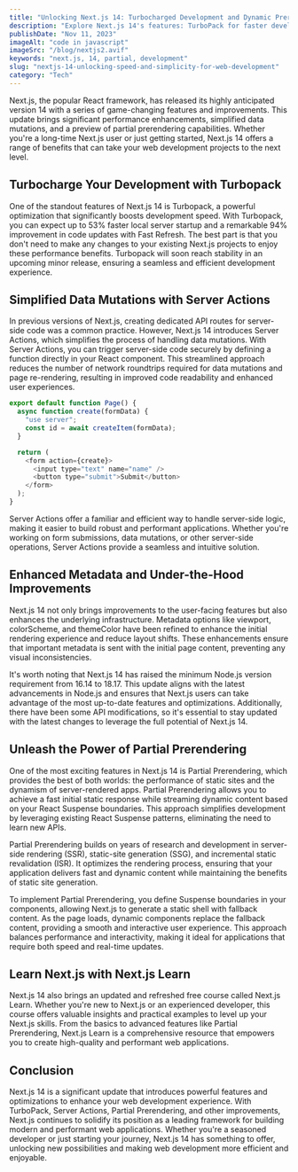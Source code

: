 ```yaml
---
title: "Unlocking Next.js 14: Turbocharged Development and Dynamic Prerendering"
description: "Explore Next.js 14's features: TurboPack for faster development, Server Actions for simplified data mutations, and Partial Prerendering for dynamic content. Elevate your web projects with Next.js Learn!"
publishDate: "Nov 11, 2023"
imageAlt: "code in javascript"
imageSrc: "/blog/nextjs2.avif"
keywords: "next.js, 14, partial, development"
slug: "nextjs-14-unlocking-speed-and-simplicity-for-web-development"
category: "Tech"
---
```


Next.js, the popular React framework, has released its highly anticipated version 14 with a series of game-changing features and improvements. This update brings significant performance enhancements, simplified data mutations, and a preview of partial prerendering capabilities. Whether you're a long-time Next.js user or just getting started, Next.js 14 offers a range of benefits that can take your web development projects to the next level.

## Turbocharge Your Development with Turbopack

One of the standout features of Next.js 14 is Turbopack, a powerful optimization that significantly boosts development speed. With Turbopack, you can expect up to 53% faster local server startup and a remarkable 94% improvement in code updates with Fast Refresh. The best part is that you don't need to make any changes to your existing Next.js projects to enjoy these performance benefits. Turbopack will soon reach stability in an upcoming minor release, ensuring a seamless and efficient development experience.

## Simplified Data Mutations with Server Actions

In previous versions of Next.js, creating dedicated API routes for server-side code was a common practice. However, Next.js 14 introduces Server Actions, which simplifies the process of handling data mutations. With Server Actions, you can trigger server-side code securely by defining a function directly in your React component. This streamlined approach reduces the number of network roundtrips required for data mutations and page re-rendering, resulting in improved code readability and enhanced user experiences.

```js
export default function Page() {
  async function create(formData) {
    "use server";
    const id = await createItem(formData);
  }

  return (
    <form action={create}>
      <input type="text" name="name" />
      <button type="submit">Submit</button>
    </form>
  );
}
```

Server Actions offer a familiar and efficient way to handle server-side logic, making it easier to build robust and performant applications. Whether you're working on form submissions, data mutations, or other server-side operations, Server Actions provide a seamless and intuitive solution.

## Enhanced Metadata and Under-the-Hood Improvements

Next.js 14 not only brings improvements to the user-facing features but also enhances the underlying infrastructure. Metadata options like viewport, colorScheme, and themeColor have been refined to enhance the initial rendering experience and reduce layout shifts. These enhancements ensure that important metadata is sent with the initial page content, preventing any visual inconsistencies.

It's worth noting that Next.js 14 has raised the minimum Node.js version requirement from 16.14 to 18.17. This update aligns with the latest advancements in Node.js and ensures that Next.js users can take advantage of the most up-to-date features and optimizations. Additionally, there have been some API modifications, so it's essential to stay updated with the latest changes to leverage the full potential of Next.js 14.

## Unleash the Power of Partial Prerendering

One of the most exciting features in Next.js 14 is Partial Prerendering, which provides the best of both worlds: the performance of static sites and the dynamism of server-rendered apps. Partial Prerendering allows you to achieve a fast initial static response while streaming dynamic content based on your React Suspense boundaries. This approach simplifies development by leveraging existing React Suspense patterns, eliminating the need to learn new APIs.

Partial Prerendering builds on years of research and development in server-side rendering (SSR), static-site generation (SSG), and incremental static revalidation (ISR). It optimizes the rendering process, ensuring that your application delivers fast and dynamic content while maintaining the benefits of static site generation.

To implement Partial Prerendering, you define Suspense boundaries in your components, allowing Next.js to generate a static shell with fallback content. As the page loads, dynamic components replace the fallback content, providing a smooth and interactive user experience. This approach balances performance and interactivity, making it ideal for applications that require both speed and real-time updates.

## Learn Next.js with Next.js Learn

Next.js 14 also brings an updated and refreshed free course called Next.js Learn. Whether you're new to Next.js or an experienced developer, this course offers valuable insights and practical examples to level up your Next.js skills. From the basics to advanced features like Partial Prerendering, Next.js Learn is a comprehensive resource that empowers you to create high-quality and performant web applications.

## Conclusion

Next.js 14 is a significant update that introduces powerful features and optimizations to enhance your web development experience. With TurboPack, Server Actions, Partial Prerendering, and other improvements, Next.js continues to solidify its position as a leading framework for building modern and performant web applications. Whether you're a seasoned developer or just starting your journey, Next.js 14 has something to offer, unlocking new possibilities and making web development more efficient and enjoyable.
